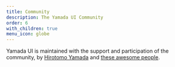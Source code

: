 ```yaml
---
title: Community
description: The Yamada UI Community
order: 6
with_children: true
menu_icon: globe
---
```


Yamada UI is maintained with the support and participation of the community, by [Hirotomo Yamada](https://github.com/yamada-ui) and [these awesome people](https://github.com/yamada-ui/yamada-ui/graphs/contributors).
